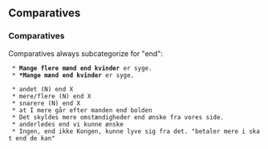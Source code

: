 ==  Comparatives ==

=== Comparatives ===

Comparatives always subcategorize for "end":

  * '''Mange flere mænd end kvinder''' er syge.
  * '''*Mange mænd end kvinder''' er syge.

  * andet (N) end X
  * mere/flere (N) end X
  * snarere (N) end X
  * at I mere går efter manden end bolden
  * Det skyldes mere omstændigheder end ønske fra vores side.
  * anderledes end vi kunne ønske
  * Ingen, end ikke Kongen, kunne lyve sig fra det. "betaler mere i skat end de kan"
